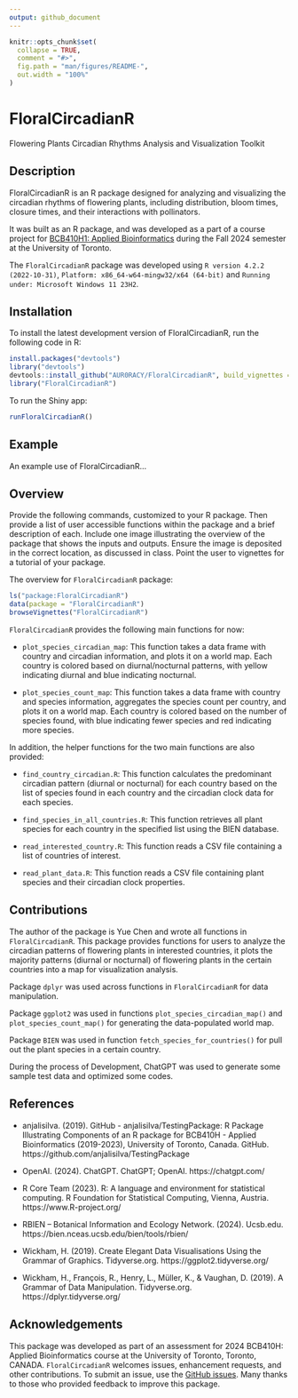 ```yaml
---
output: github_document
---
```


<!-- README.md is generated from README.Rmd. Please edit that file -->

```r
knitr::opts_chunk$set(
  collapse = TRUE,
  comment = "#>",
  fig.path = "man/figures/README-",
  out.width = "100%"
)
```

# FloralCircadianR
Flowering Plants Circadian Rhythms Analysis and Visualization Toolkit

## Description

FloralCircadianR is an R package designed for analyzing and visualizing the circadian rhythms of flowering plants, including distribution, bloom times, closure times, and their interactions with pollinators.

It was built as an R package, and was developed as a part of a course project for [BCB410H1: Applied Bioinformatics](https://artsci.calendar.utoronto.ca/course/bcb410h1) during the Fall 2024 semester at the University of Toronto.

The `FloralCircadianR` package was developed using `R version 4.2.2 (2022-10-31)`, `Platform: x86_64-w64-mingw32/x64 (64-bit)` and `Running under: Microsoft Windows 11 23H2`.

## Installation

To install the latest development version of FloralCircadianR, run the following code in R:

```r
install.packages("devtools")
library("devtools")
devtools::install_github("AUR0RACY/FloralCircadianR", build_vignettes = TRUE)
library("FloralCircadianR")
```

To run the Shiny app:

```r
runFloralCircadianR()
``` 

## Example

An example use of FloralCircadianR...

## Overview

Provide the following commands, customized to your R package. Then provide a list of user accessible functions within the package and a brief description of each. Include one image illustrating the overview of the package that shows the inputs and outputs. Ensure the image is deposited in the correct location, as discussed in class. Point the user to vignettes for a tutorial of your package.

The overview for `FloralCircadianR` package:

``` r
ls("package:FloralCircadianR")
data(package = "FloralCircadianR") 
browseVignettes("FloralCircadianR")
```

`FloralCircadianR` provides the following main functions for now:

- `plot_species_circadian_map`: This function takes a data frame with country and circadian information, and plots it on a world map. Each country is colored based on diurnal/nocturnal patterns, with yellow indicating diurnal and blue indicating nocturnal.

- `plot_species_count_map`: This function takes a data frame with country and species information, aggregates the species count per country, and plots it on a world map. Each country is colored based on the number of species found, with blue indicating fewer species and red indicating more species.

In addition, the helper functions for the two main functions are also provided:

- `find_country_circadian.R`: This function calculates the predominant circadian pattern (diurnal or nocturnal) for each country based on the list of species found in each country and the circadian clock data for each species.

- `find_species_in_all_countries.R`: This function retrieves all plant species for each country in the specified list using the BIEN database.

- `read_interested_country.R`: This function reads a CSV file containing a list of countries of interest.

- `read_plant_data.R`: This function reads a CSV file containing plant species and their circadian clock properties.

## Contributions

The author of the package is Yue Chen and wrote all functions in `FloralCircadianR`. This package provides functions for users to analyze the circadian patterns of flowering plants in interested countries, it plots the majority patterns (diurnal or nocturnal) of flowering plants in the certain countries into a map for visualization analysis.

Package `dplyr` was used across functions in `FloralCircadianR` for data manipulation.

Package `ggplot2` was used in functions `plot_species_circadian_map()` and `plot_species_count_map()` for generating the data-populated world map.

Package `BIEN` was used in function `fetch_species_for_countries()` for pull out the plant species in a certain country.

During the process of Development, ChatGPT was used to generate some sample test data and optimized some codes.

## References

- anjalisilva. (2019). GitHub - anjalisilva/TestingPackage: R Package Illustrating Components of an R package for BCB410H - Applied Bioinformatics (2019-2023), University of Toronto, Canada. GitHub. https://github.com/anjalisilva/TestingPackage

- OpenAI. (2024). ChatGPT. ChatGPT; OpenAI. https://chatgpt.com/

- R Core Team (2023). R: A language and environment for statistical computing. R Foundation for Statistical Computing, Vienna, Austria. https://www.R-project.org/

- RBIEN – Botanical Information and Ecology Network. (2024). Ucsb.edu. https://bien.nceas.ucsb.edu/bien/tools/rbien/

- Wickham, H. (2019). Create Elegant Data Visualisations Using the Grammar of Graphics. Tidyverse.org. https://ggplot2.tidyverse.org/

- Wickham, H., François, R., Henry, L., Müller, K., & Vaughan, D. (2019). A Grammar of Data Manipulation. Tidyverse.org. https://dplyr.tidyverse.org/

## Acknowledgements

This package was developed as part of an assessment for 2024 BCB410H: Applied Bioinformatics course at the University of Toronto, Toronto, CANADA. `FloralCircadianR` welcomes issues, enhancement requests, and other contributions. To submit an issue, use the [GitHub issues](https://github.com/AUR0RACY/FloralCircadianR/issues). Many thanks to those who provided feedback to improve this package.